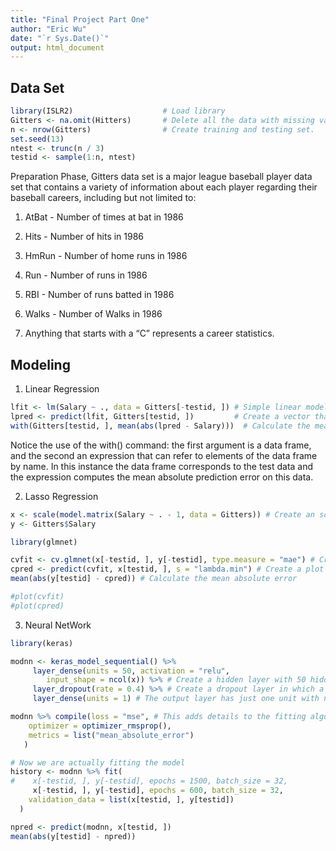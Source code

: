 ```yaml
---
title: "Final Project Part One"
author: "Eric Wu"
date: "`r Sys.Date()`"
output: html_document
---
```



## Data Set 

```r
library(ISLR2)                    # Load library
Gitters <- na.omit(Hitters)       # Delete all the data with missing values
n <- nrow(Gitters)                # Create training and testing set. 
set.seed(13)
ntest <- trunc(n / 3)
testid <- sample(1:n, ntest)

```

Preparation Phase, Gitters data set is a major league baseball player data set that contains a variety of information about each player regarding their baseball careers, including but not limited to:

1.  AtBat - Number of times at bat in 1986

2.  Hits - Number of hits in 1986

3.  HmRun - Number of home runs in 1986

4.  Run - Number of runs in 1986

5.  RBI - Number of runs batted in 1986

6.  Walks - Number of Walks in 1986

7.  Anything that starts with a "C" represents a career statistics.

## Modeling

1. Linear Regression
```r
lfit <- lm(Salary ~ ., data = Gitters[-testid, ]) # Simple linear model using the training set.
lpred <- predict(lfit, Gitters[testid, ])         # Create a vector that stores prediction using testing set. 
with(Gitters[testid, ], mean(abs(lpred - Salary)))  # Calculate the mean absolute error of the data

```
Notice the use of the with() command: the first argument is a data frame, and the second an expression that can refer to elements of the data frame by name. In this instance the data frame corresponds to the test data and the expression computes the mean absolute prediction error on this data.

2. Lasso Regression
```r
x <- scale(model.matrix(Salary ~ . - 1, data = Gitters)) # Create an scale a model matrix that's similar to linear model. 
y <- Gitters$Salary

library(glmnet)

cvfit <- cv.glmnet(x[-testid, ], y[-testid], type.measure = "mae") # Create the Lasso Regression
cpred <- predict(cvfit, x[testid, ], s = "lambda.min") # Create a plot using the lambda that produce the minimum MSE
mean(abs(y[testid] - cpred)) # Calculate the mean absolute error 

#plot(cvfit)
#plot(cpred)
```

3. Neural NetWork
```r
library(keras)

modnn <- keras_model_sequential() %>%
     layer_dense(units = 50, activation = "relu", 
        input_shape = ncol(x)) %>% # Create a hidden layer with 50 hidden units and a ReLU activation function
     layer_dropout(rate = 0.4) %>% # Create a dropout layer in which a random 40% of the 50 activation from the previous layer are set to zero during each iteration of stochastic gradiant descent algorithm (An optimization algorithm often used to find the model parameter that correspond to the best fit between predicted and actual outputs)
     layer_dense(units = 1) # The output layer has just one unit with no activation function, indicating that the model provides a single quantitative output.

modnn %>% compile(loss = "mse", # This adds details to the fitting algorithm that minimize the squared-error loss as it tracks the mean absolute error on the training data, and on the testing data if it is supplied. 
    optimizer = optimizer_rmsprop(),
    metrics = list("mean_absolute_error")
   )

# Now we are actually fitting the model 
history <- modnn %>% fit(
#    x[-testid, ], y[-testid], epochs = 1500, batch_size = 32,
     x[-testid, ], y[-testid], epochs = 600, batch_size = 32,
    validation_data = list(x[testid, ], y[testid])
  )

npred <- predict(modnn, x[testid, ])
mean(abs(y[testid] - npred))
```
